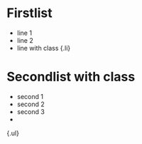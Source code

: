 # Firstlist
- line 1
- line 2
- line with class
\{.li\}

# Secondlist with class
- second 1
- second 2
- second 3
-

\{.ul\}
